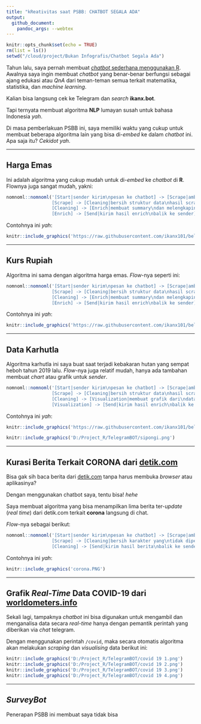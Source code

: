 ```yaml
---
title: "kReativitas saat PSBB: CHATBOT SEGALA ADA"
output: 
  github_document:
    pandoc_args: --webtex
---
```


```r
knitr::opts_chunk$set(echo = TRUE)
rm(list = ls())
setwd("/cloud/project/Bukan Infografis/Chatbot Segala Ada")
```

Tahun lalu, saya pernah membuat [_chatbot_ sederhana menggunakan R](https://passingthroughresearcher.wordpress.com/2019/08/28/membuat-chatbot-sederhana-di-telegram/). Awalnya saya ingin membuat _chatbot_ yang benar-benar berfungsi sebagai ajang edukasi atau _QnA_ dari teman-teman semua terkait matematika, statistika, dan _machine learning_.

Kalian bisa langsung cek ke Telegram dan _search_ __ikanx.bot__.

Tapi ternyata membuat algoritma __NLP__ lumayan susah untuk bahasa Indonesia _yah_.

Di masa pemberlakuan PSBB ini, saya memiliki waktu yang cukup untuk membuat beberapa algoritma lain yang bisa di-_embed_ ke dalam _chatbot_ ini. Apa saja itu? _Cekidot yah_.

___

## Harga Emas

Ini adalah algoritma yang cukup mudah untuk di-_embed_ ke _chatbot_ di __R__. Flownya juga sangat mudah, yakni:

```r
nomnoml::nomnoml('[Start|sender kirim\npesan ke chatbot] -> [Scrape|ambil harga emas\ndi situs sumber\nsecara real time]
                 [Scrape] -> [Cleaning|bersih struktur data\nhasil scrape]
                 [Cleaning] -> [Enrich|membuat summary\ndan melengkapinya\ndalam bentuk kalimat]
                 [Enrich] -> [Send|kirim hasil enrich\nbalik ke sender]')
```

Contohnya ini _yah_:

```r
knitr::include_graphics('https://raw.githubusercontent.com/ikanx101/belajaR/master/Bukan%20Infografis/Chatbot%20Segala%20Ada/resources/emas.PNG')
```

___

## Kurs Rupiah

Algoritma ini sama dengan algoritma harga emas. _Flow_-nya seperti ini:

```r
nomnoml::nomnoml('[Start|sender kirim\npesan ke chatbot] -> [Scrape|ambil kurs rupiah\ndi situs sumber\nsecara real time]
                 [Scrape] -> [Cleaning|bersih struktur data\nhasil scrape]
                 [Cleaning] -> [Enrich|membuat summary\ndan melengkapinya\ndalam bentuk kalimat]
                 [Enrich] -> [Send|kirim hasil enrich\nbalik ke sender]')
```

Contohnya ini _yah_:

```r
knitr::include_graphics('https://raw.githubusercontent.com/ikanx101/belajaR/master/Bukan%20Infografis/Chatbot%20Segala%20Ada/resources/rupiah.PNG')
```

___

## Data Karhutla

Algoritma karhutla ini saya buat saat terjadi kebakaran hutan yang sempat heboh tahun 2019 lalu. _Flow_-nya juga relatif mudah, hanya ada tambahan membuat _chart_ atau grafik untuk _sender_.

```r
nomnoml::nomnoml('[Start|sender kirim\npesan ke chatbot] -> [Scrape|ambil data karhutla\ndi sipongi KEMENLHK\nsecara real time]
                 [Scrape] -> [Cleaning|bersih struktur data\nhasil scrape]
                 [Cleaning] -> [Visualization|membuat grafik dari\ndata yang ada]
                 [Visualization] -> [Send|kirim hasil enrich\nbalik ke sender]')
```


Contohnya ini _yah_:

```r
knitr::include_graphics('https://raw.githubusercontent.com/ikanx101/belajaR/master/Bukan%20Infografis/Chatbot%20Segala%20Ada/resources/karhutla.PNG')
```

```r
knitr::include_graphics('D:/Project_R/TelegramBOT/sipongi.png')
```

____

## Kurasi Berita Terkait CORONA dari [detik.com](https://www.detik.com/)

Bisa gak sih baca berita dari [detik.com](https://www.detik.com/) tanpa harus membuka _browser_ atau aplikasinya?

Dengan menggunakan chatbot saya, tentu bisa! _hehe_

Saya membuat algoritma yang bisa menampilkan lima berita ter-_update_ (_real time_) dari detik.com terkait __corona__ langsung di chat.

_Flow_-nya sebagai berikut:

```r
nomnoml::nomnoml('[Start|sender kirim\npesan ke chatbot] -> [Scrape|ambil 5 berita detik.com\nsecara real time]
                 [Scrape] -> [Cleaning|bersih karakter yang\ntidak diperlukan]
                 [Cleaning] -> [Send|kirim hasil berita\nbalik ke sender]')
```

Contohnya ini _yah_:

```r
knitr::include_graphics('corona.PNG')
```

____

## Grafik _Real-Time_ Data COVID-19 dari [worldometers.info](https://www.worldometers.info/coronavirus/)

Sekali lagi, tampaknya _chatbot_ ini bisa digunakan untuk mengambil dan menganalisa data secara _real-time_ hanya dengan pemantik perintah yang diberikan via _chat_ telegram.

Dengan menggunakan perintah `/covid`, maka secara otomatis algoritma akan melakukan _scraping_ dan _visualising_ data berikut ini:

```r
knitr::include_graphics('D:/Project_R/TelegramBOT/covid 19 1.png')
knitr::include_graphics('D:/Project_R/TelegramBOT/covid 19 2.png')
knitr::include_graphics('D:/Project_R/TelegramBOT/covid 19 3.png')
knitr::include_graphics('D:/Project_R/TelegramBOT/covid 19 4.png')
```

____

## _SurveyBot_

Penerapan PSBB ini membuat saya tidak bisa